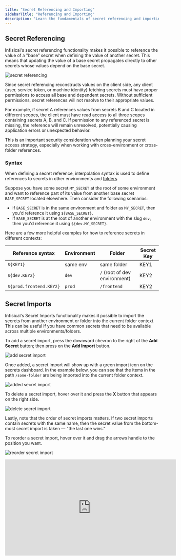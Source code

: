 ```yaml
---
title: "Secret Referencing and Importing"
sidebarTitle: "Referencing and Importing"
description: "Learn the fundamentals of secret referencing and importing in Infisical."
---
```


## Secret Referencing

Infisical's secret referencing functionality makes it possible to reference the value of a "base" secret when defining the value of another secret.
This means that updating the value of a base secret propagates directly to other secrets whose values depend on the base secret.

![secret referencing](../../images/platform/secret-references-imports/secret-reference.png)

Since secret referencing reconstructs values on the client side, any client (user, service token, or machine identity) fetching secrets must have proper permissions to access all base and dependent secrets. Without sufficient permissions, secret references will not resolve to their appropriate values.

For example, if secret A references values from secrets B and C located in different scopes, the client must have read access to all three scopes containing secrets A, B, and C. If permission to any referenced secret is missing, the reference will remain unresolved, potentially causing application errors or unexpected behavior.

This is an important security consideration when planning your secret access strategy, especially when working with cross-environment or cross-folder references.

### Syntax

When defining a secret reference, interpolation syntax is used to define references to secrets in other environments and [folders](./folder).

Suppose you have some secret `MY_SECRET` at the root of some environment and want to reference part of its value from another base secret `BASE_SECRET` located elsewhere.
Then consider the following scenarios:

- If `BASE_SECRET` is in the same environment and folder as `MY_SECRET`, then you'd reference it using `${BASE_SECRET}`.
- If `BASE_SECRET` is at the root of another environment with the slug `dev`, then you'd reference it using `${dev.MY_SECRET}`.

Here are a few more helpful examples for how to reference secrets in different contexts:

| Reference syntax        | Environment | Folder                        | Secret Key |
| ----------------------- | ----------- | ----------------------------- | ---------- |
| `${KEY1}`               | same env    | same folder                   | KEY1       |
| `${dev.KEY2}`           | `dev`       | `/` (root of dev environment) | KEY2       |
| `${prod.frontend.KEY2}` | `prod`      | `/frontend`                   | KEY2       |

## Secret Imports

Infisical's Secret Imports functionality makes it possible to import the secrets from another environment or folder into the current folder context.
This can be useful if you have common secrets that need to be available across multiple environments/folders.

To add a secret import, press the downward chevron to the right of the **Add Secret** button; then press on the **Add Import** button.

![add secret import](../../images/platform/secret-references-imports/secret-import-add.png)

Once added, a secret import will show up with a green import icon on the secrets dashboard.
In the example below, you can see that the items in the path `/some-folder` are being imported into
the current folder context.

![added secret import](../../images/platform/secret-references-imports/secret-import-added.png)

To delete a secret import, hover over it and press the **X** button that appears on the right side.

![delete secret import](../../images/platform/secret-references-imports/secret-import-delete.png)

Lastly, note that the order of secret imports matters. If two secret imports contain secrets with the same name, then the secret value from the bottom-most secret import is taken — "the last one wins."

To reorder a secret import, hover over it and drag the arrows handle to the position you want.

![reorder secret import](../../images/platform/secret-references-imports/secret-import-reorder.png)

<iframe
  width="560"
  height="315"
  src="https://www.youtube.com/embed/o11bMU0pXRs?si=dCprt3xLWPrSOJxy"
  title="YouTube video player"
  frameborder="0"
  allow="accelerometer; autoplay; clipboard-write; encrypted-media; gyroscope; picture-in-picture; web-share"
  allowfullscreen
></iframe>
